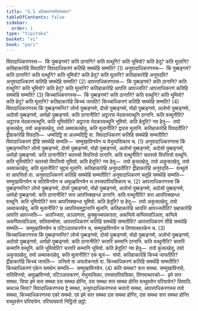 ```yaml
---
title: "5.1 अधिकरणपरियायवार"
tableOfContents: false
sidebar:
  order: 1
type: "tipitaka"
basket: "vi"
book: "pari"
---
```



<DynamicBreadcrumb />

<Division number="292" book="pari">

<Paragraph number="1237" book="pari">
विवादाधिकरणस्स—  किं पुब्बङ्गमं? कति ठानानि? कति वत्थूनि? कति भूमियो? कति हेतू? कति मूलानि? कतिहाकारेहि विवदति? विवादाधिकरणं कतिहि समथेहि सम्मति? (1)
</Paragraph>

<Paragraph number="1238" book="pari">
अनुवादाधिकरणस्स—  किं पुब्बङ्गमं? कति ठानानि? कति वत्थूनि? कति भूमियो? कति हेतू? कति मूलानि? कतिहाकारेहि अनुवदति? अनुवादाधिकरणं कतिहि समथेहि सम्मति? (2)
</Paragraph>

<Paragraph number="1239" book="pari">
आपत्ताधिकरणस्स—  किं पुब्बङ्गमं? कति ठानानि? कति वत्थूनि? कति भूमियो? कति हेतू? कति मूलानि? कतिहाकारेहि आपत्तिं आपज्जति? आपत्ताधिकरणं कतिहि समथेहि सम्मति? (3)
</Paragraph>

<Paragraph number="1240" book="pari">
किच्चाधिकरणस्स—  किं पुब्बङ्गमं? कति ठानानि? कति वत्थूनि? कति भूमियो? कति हेतू? कति मूलानि? कतिहाकारेहि किच्चं जायति? किच्चाधिकरणं कतिहि समथेहि सम्मति? (4)
</Paragraph>

</Division>
<Division number="293" book="pari">

<Paragraph number="1241" book="pari">
विवादाधिकरणस्स किं पुब्बङ्गमन्ति? लोभो पुब्बङ्गमो, दोसो पुब्बङ्गमो, मोहो पुब्बङ्गमो, अलोभो पुब्बङ्गमो, अदोसो पुब्बङ्गमो, अमोहो पुब्बङ्गमो. कति ठानानीति? अट्ठारस भेदकरवत्थूनि ठानानि. कति वत्थूनीति? अट्ठारस भेदकरवत्थूनि. कति भूमियोति? अट्ठारस भेदकरवत्थूनि भूमियो. कति हेतूति? नव हेतू—  तयो कुसलहेतू, तयो अकुसलहेतू, तयो अब्याकतहेतू. कति मूलानीति? द्वादस मूलानि. कतिहाकारेहि विवदतीति? द्वीहाकारेहि विवदति—  धम्मदिट्ठि वा अधम्मदिट्ठि वा. विवादाधिकरणं कतिहि समथेहि सम्मतीति? विवादाधिकरणं द्वीहि समथेहि सम्मति—  सम्मुखाविनयेन च येभुय्यसिकाय च. (1)
</Paragraph>

</Division>
<Division number="294" book="pari">

<Paragraph number="1242" book="pari">
अनुवादाधिकरणस्स किं पुब्बङ्गमन्ति? लोभो पुब्बङ्गमो, दोसो पुब्बङ्गमो, मोहो पुब्बङ्गमो, अलोभो पुब्बङ्गमो, अदोसो पुब्बङ्गमो, अमोहो पुब्बङ्गमो. कति ठानानीति? चतस्सो विपत्तियो ठानानि. कति वत्थूनीति? चतस्सो विपत्तियो वत्थूनि. कति भूमियोति? चतस्सो विपत्तियो भूमियो. कति हेतूति? नव हेतू—  तयो कुसलहेतू, तयो अकुसलहेतू, तयो अब्याकतहेतू. कति मूलानीति? चुद्दस मूलानि. कतिहाकारेहि अनुवदतीति? द्वीहाकारेहि अनुवदति—  वत्थुतो वा आपत्तितो वा. अनुवादाधिकरणं कतिहि समथेहि सम्मतीति? अनुवादाधिकरणं चतूहि समथेहि सम्मति—  सम्मुखाविनयेन च सतिविनयेन च अमूळ्हविनयेन च तस्सपापियसिकाय च. (2)
</Paragraph>

</Division>
<Division number="295" book="pari">

<Paragraph number="1243" book="pari">
आपत्ताधिकरणस्स किं पुब्बङ्गमन्ति? लोभो पुब्बङ्गमो, दोसो पुब्बङ्गमो, मोहो पुब्बङ्गमो, अलोभो पुब्बङ्गमो, अदोसो पुब्बङ्गमो, अमोहो पुब्बङ्गमो. कति ठानानीति? सत्त आपत्तिक्खन्धा ठानानि. कति वत्थूनीति? सत्त आपत्तिक्खन्धा वत्थूनि. कति भूमियोति? सत्त आपत्तिक्खन्धा भूमियो. कति हेतूति? छ हेतू—  तयो अकुसलहेतू, तयो अब्याकतहेतू. कति मूलानीति? छ आपत्तिसमुट्ठानानि मूलानि. कतिहाकारेहि आपत्तिं आपज्जतीति? छहाकारेहि आपत्तिं आपज्जति—  अलज्जिता, अञ्ञाणता, कुक्कुच्चपकतता, अकप्पिये कप्पियसञ्ञिता, कप्पिये अकप्पियसञ्ञिता, सतिसम्मोसा. आपत्ताधिकरणं कतिहि समथेहि सम्मतीति? आपत्ताधिकरणं तीहि समथेहि सम्मति—  सम्मुखाविनयेन च पटिञ्ञातकरणेन च, सम्मुखाविनयेन च तिणवत्थारकेन च. (3)
</Paragraph>

</Division>
<Division number="296" book="pari">

<Paragraph number="1244" book="pari">
किच्चाधिकरणस्स किं पुब्बङ्गमन्ति? लोभो पुब्बङ्गमो, दोसो पुब्बङ्गमो, मोहो पुब्बङ्गमो, अलोभो पुब्बङ्गमो, अदोसो पुब्बङ्गमो, अमोहो पुब्बङ्गमो. कति ठानानीति? चत्तारि कम्मानि ठानानि. कति वत्थूनीति? चत्तारि कम्मानि वत्थूनि. कति भूमियोति? चत्तारि कम्मानि भूमियो. कति हेतूति? नव हेतू—  तयो कुसलहेतू, तयो अकुसलहेतू, तयो अब्याकतहेतू. कति मूलानीति? एकं मूलं—  संघो. कतिहाकारेहि किच्चं जायतीति? द्वीहाकारेहि किच्चं जायति—  ञत्तितो वा अपलोकनतो वा. किच्चाधिकरणं कतिहि समथेहि सम्मतीति? किच्चाधिकरणं एकेन समथेन सम्मति—  सम्मुखाविनयेन. (4)
</Paragraph>

<Paragraph number="1245" book="pari">
कति समथा? सत्त समथा. सम्मुखाविनयो, सतिविनयो, अमूळ्हविनयो, पटिञ्ञातकरणं, येभुय्यसिका, तस्सपापियसिका, तिणवत्थारको—  इमे सत्त समथा.
</Paragraph>

<Paragraph number="1246" book="pari">
सिया इमे सत्त समथा दस समथा होन्ति, दस समथा सत्त समथा होन्ति वत्थुवसेन परियायेन? सियाति.
</Paragraph>

<Paragraph number="1247" book="pari">
कथञ्च सिया? विवादाधिकरणस्स द्वे समथा, अनुवादाधिकरणस्स चत्तारो समथा, आपत्ताधिकरणस्स तयो समथा, किच्चाधिकरणस्स एको समथो. एवं इमे सत्त समथा दस समथा होन्ति, दस समथा सत्त समथा होन्ति वत्थुवसेन परियायेन.

</Paragraph>
</Division>

<Paragraph number="1248" type="center" book="pari">
परियायवारो निट्ठितो छट्ठो.
</Paragraph>